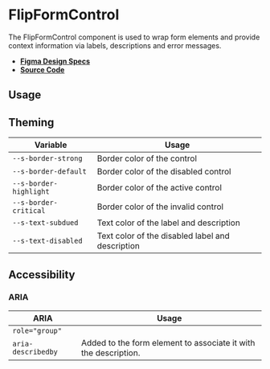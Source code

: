 
<Meta title="Components/FlipFormControl" />

# FlipFormControl

The FlipFormControl component is used to wrap form elements and provide context
information via labels, descriptions and error messages.

- **[Figma Design Specs](https://www.figma.com/file/iRHiAFsHxnzux8gQ9EjlZe/Flip-Components?node-id=205%3A4334)**
- **[Source Code](https://github.com/flip-corp/swirl/tree/main/packages/swirl-components/src/components/flip-form-control)**

## Usage

<Canvas withSource="open">
  <Story id="components-flipformcontrol--flip-form-control" />
</Canvas>

<ArgsTable story="." />

## Theming

| Variable               | Usage                                            |
| ---------------------- | ------------------------------------------------ |
| `--s-border-strong`    | Border color of the control                      |
| `--s-border-default`   | Border color of the disabled control             |
| `--s-border-highlight` | Border color of the active control               |
| `--s-border-critical`  | Border color of the invalid control              |
| `--s-text-subdued`     | Text color of the label and description          |
| `--s-text-disabled`    | Text color of the disabled label and description |

## Accessibility

### ARIA

| ARIA               | Usage                                                           |
| ------------------ | --------------------------------------------------------------- |
| `role="group"`     |                                                                 |
| `aria-describedby` | Added to the form element to associate it with the description. |

